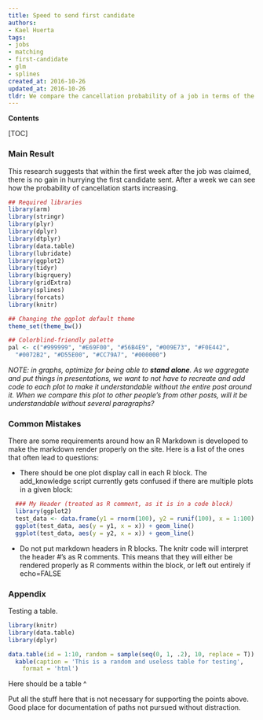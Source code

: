 ```yaml
---
title: Speed to send first candidate
authors:
- Kael Huerta
tags:
- jobs
- matching
- first-candidate
- glm
- splines
created_at: 2016-10-26
updated_at: 2016-10-26
tldr: We compare the cancellation probability of a job in terms of the time it took our team to send the first candidate from the time the job was posted and the time it was claimed. We assess if it is worth speeding up the matching process.
---
```


**Contents**

[TOC]

### Main Result

This research suggests that within the first week after the job was claimed,
there is no gain in hurrying the first candidate sent. After a week we can see
how the probability of cancellation starts increasing.

<!-- Loading libraries  -->

```r
## Required libraries
library(arm)
library(stringr)
library(plyr)
library(dplyr)
library(dtplyr)
library(data.table)
library(lubridate)
library(ggplot2)
library(tidyr)
library(bigrquery)
library(gridExtra)
library(splines)
library(forcats)
library(knitr)

## Changing the ggplot default theme
theme_set(theme_bw())

## Colorblind-friendly palette
pal <- c("#999999", "#E69F00", "#56B4E9", "#009E73", "#F0E442",
  "#0072B2", "#D55E00", "#CC79A7", "#000000")
```


_NOTE: in graphs, optimize for being able to **stand alone**. As we aggregate and put things in presentations, we want to not have to recreate and add code to each plot to make it understandable without the entire post around it. When we compare this plot to other people's from other posts, will it be understandable without several paragraphs?_


### Common Mistakes

There are some requirements around how an R Markdown is developed to make the markdown render properly on the site. Here is a list of the ones that often lead to questions:

 - There should be one plot display call in each R block. The add_knowledge script currently gets confused if there are multiple plots in a given block:

```r
  ### My Header (treated as R comment, as it is in a code block)
  library(ggplot2)
  test_data <- data.frame(y1 = rnorm(100), y2 = runif(100), x = 1:100)
  ggplot(test_data, aes(y = y1, x = x)) + geom_line()
  ggplot(test_data, aes(y = y2, x = x)) + geom_line()
```

 - Do not put markdown headers in R blocks. The knitr code will interpret the header #'s as R comments. This means that they will either be rendered properly as R comments within the block, or left out entirely if echo=FALSE

### Appendix

Testing a table.

```r
library(knitr)
library(data.table)
library(dplyr)

data.table(id = 1:10, random = sample(seq(0, 1, .2), 10, replace = T)) %>%
  kable(caption = 'This is a random and useless table for testing',
    format = 'html')
```

Here should be a table ^

Put all the stuff here that is not necessary for supporting the points above. Good place for documentation of paths not pursued without distraction.


